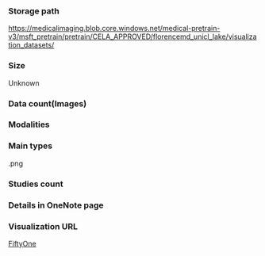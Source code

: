 ### Storage path

https://medicalimaging.blob.core.windows.net/medical-pretrain-v3/msft_pretrain/pretrain/CELA_APPROVED/florencemd_unicl_lake/visualization_datasets/

### Size

Unknown

### Data count\(Images\)

### Modalities

### Main types

.png

### Studies count

### Details in OneNote page

### Visualization URL

[FiftyOne](http://10.249.238.11:2382/datasets/segmed_delivery_1_centaur_test_roi_v3)